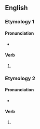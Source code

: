 ==English==

===Etymology 1===
{{nonlemma}}

====Pronunciation====
* {{IPA|en|/ˈ(h)wɪŋɪŋ/}}

====Verb====
{{head|en|verb form}}

# {{present participle of|en|whing|nocat=1}}

===Etymology 2===
{{nonlemma}}

====Pronunciation====
* {{IPA|en|/ˈ(h)wɪn(d)ʒɪŋ/}}

====Verb====
{{head|en|verb form}}

# {{present participle of|en|whinge|nocat=1}}